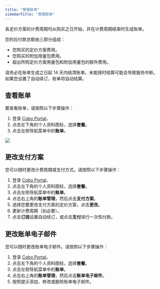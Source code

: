 ```yaml
---
title: "管理账单"
sidebarTitle: "管理账单"
---
```


各定价方案的计费周期均从购买之日开始，并在计费周期结束时生成账单。

您的应付款总额由三部分组成：
- 您购买的定价方案费用。
- 您购买的附加用量包费用。
- 超出所购定价方案用量包和附加用量包的额外费用。

请务必在账单生成之日起 14 天内结清账单。未能按时结算可能会导致服务中断。如果您设置了自动续订，账单将自动结算。

## 查看账单
要查看账单，请按照以下步骤操作：
1. 登录 [Cobo Portal](https://portal.cobo.com/login)。
2. 点击左下角的个人资料图标，选择**套餐**。
3. 点击左侧导航菜单中的**账单**。
<img src="/cn/images/bills-and-payments/view-your-bills.png" className="screenshot_full_screen"/>

## 更改支付方案

您可以随时更改计费周期或支付方式。请按照以下步骤操作：

1. 登录 [Cobo Portal](https://portal.cobo.com/login)。
2. 点击左下角的个人资料图标，选择**套餐**。
3. 点击左侧导航菜单中的**账单**。
4. 点击右上角的**账单管理**，然后点击**支付方案**。
5. 选择您要更改支付方案的定价方案，点击**更改**。
6. 更新计费周期（如必要）。
7. 点击**订阅**设置自动续订，或点击**支付**进行一次性付款。

## 更改账单电子邮件

您可以随时更改账单电子邮件。请按照以下步骤操作：

1. 登录 [Cobo Portal](https://portal.cobo.com/login)。
2. 点击左下角的个人资料图标，选择**套餐**。
3. 点击左侧导航菜单中的**账单**。
4. 点击右上角的**账单管理**，然后点击**账单电子邮件**。
5. 按照提示添加、修改或删除账单电子邮件。